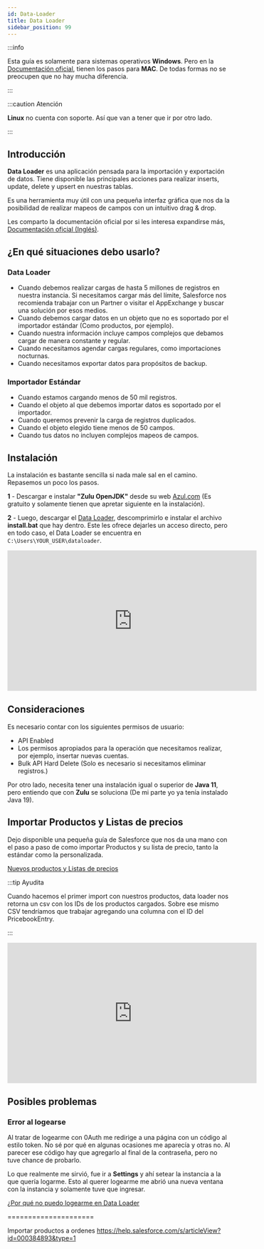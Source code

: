 ```yaml
---
id: Data-Loader
title: Data Loader
sidebar_position: 99
---
```

 
:::info
 
Esta guía es solamente para sistemas operativos **Windows**. Pero en la [Documentación oficial](https://developer.salesforce.com/docs/atlas.en-us.dataLoader.meta/dataLoader/data_loader.htm), tienen los pasos para **MAC**. De todas formas no se preocupen que no hay mucha diferencia. 
 
:::
 
:::caution Atención
 
**Linux** no cuenta con soporte. Así que van a tener que ir por otro lado.
 
:::
 
## Introducción
 
**Data Loader** es una aplicación pensada para la importación y exportación de datos. Tiene disponible las principales acciones para realizar inserts, update, delete y upsert en nuestras tablas.
 
Es una herramienta muy útil con una pequeña interfaz gráfica que nos da la posibilidad de realizar mapeos de campos con un intuitivo drag & drop.
 
Les comparto la documentación oficial por si les interesa expandirse más, [Documentación oficial (Inglés)](https://developer.salesforce.com/docs/atlas.en-us.dataLoader.meta/dataLoader/data_loader.htm).
 
## ¿En qué situaciones debo usarlo?
 
### Data Loader
* Cuando debemos realizar cargas de hasta 5 millones de registros en nuestra instancia. Si necesitamos cargar más del límite, Salesforce nos recomienda trabajar con un Partner o visitar el AppExchange y buscar una solución por esos medios.
* Cuando debemos cargar datos en un objeto que no es soportado por el importador estándar (Como productos, por ejemplo).
* Cuando nuestra información incluye campos complejos que debamos cargar de manera constante y regular.
* Cuando necesitamos agendar cargas regulares, como importaciones nocturnas.
* Cuando necesitamos exportar datos para propósitos de backup.
 
### Importador Estándar
* Cuando estamos cargando menos de 50 mil registros.
* Cuando el objeto al que debemos importar datos es soportado por el importador.
* Cuando queremos prevenir la carga de registros duplicados.
* Cuando el objeto elegido tiene menos de 50 campos.
* Cuando tus datos no incluyen complejos mapeos de campos.
 
## Instalación
La instalación es bastante sencilla si nada male sal en el camino. Repasemos un poco los pasos.
 
**1** - Descargar e instalar **"Zulu OpenJDK"** desde su web [Azul.com](https://www.azul.com/downloads/) (Es gratuito y solamente tienen que apretar siguiente en la instalación).
 
**2** - Luego, descargar el [Data Loader](https://developer.salesforce.com/tools/data-loader), descomprimirlo e instalar el archivo **install.bat** que hay dentro. Este les ofrece dejarles un acceso directo, pero en todo caso, el Data Loader se encuentra en ```C:\Users\YOUR_USER\dataloader```.
 
<iframe width="560" height="315" src="https://www.youtube.com/embed/vZOsb9gvFu4" title="YouTube video player" frameborder="0" allow="accelerometer; autoplay; clipboard-write; encrypted-media; gyroscope; picture-in-picture; web-share" allowfullscreen></iframe>

## Consideraciones
 
Es necesario contar con los siguientes permisos de usuario:
* API Enabled
* Los permisos apropiados para la operación que necesitamos realizar, por ejemplo, insertar nuevas cuentas.
* Bulk API Hard Delete (Solo es necesario si necesitamos eliminar registros.)    
 
Por otro lado, necesita tener una instalación igual o superior de **Java 11**, pero entiendo que con **Zulu** se soluciona (De mi parte yo ya tenía instalado Java 19).
 
## Importar Productos y Listas de precios
 
Dejo disponible una pequeña guía de Salesforce que nos da una mano con el paso a paso de como importar Productos y su lista de precio, tanto la estándar como la personalizada.
 
[Nuevos productos y Listas de precios](https://help.salesforce.com/s/articleView?id=000383989&type=1)
 
:::tip Ayudita
 
Cuando hacemos el primer import con nuestros productos, data loader nos retorna un csv con los IDs de los productos cargados. Sobre ese mismo CSV tendríamos que trabajar agregando una columna con el ID del PricebookEntry.
 
:::

<iframe width="560" height="315" src="https://www.youtube.com/embed/VFuyGCwvqxA" title="YouTube video player" frameborder="0" allow="accelerometer; autoplay; clipboard-write; encrypted-media; gyroscope; picture-in-picture; web-share" allowfullscreen></iframe>

 
## Posibles problemas
 
### Error al logearse
 
Al tratar de logearme con 0Auth me redirige a una página con un código al estilo token. No sé por qué en algunas ocasiones me aparecía y otras no. Al parecer ese código hay que agregarlo al final de la contraseña, pero no tuve chance de probarlo.
 
Lo que realmente me sirvió, fue ir a **Settings** y ahí setear la instancia a la que quería logarme. Esto al querer logearme me abrió una nueva ventana con la instancia y solamente tuve que ingresar.
 
[¿Por qué no puedo logearme en Data Loader](https://help.salesforce.com/s/articleView?id=sf.faq_import_dataloader_login.htm&type=5)
 
 

=====================

Importar productos a ordenes
https://help.salesforce.com/s/articleView?id=000384893&type=1
